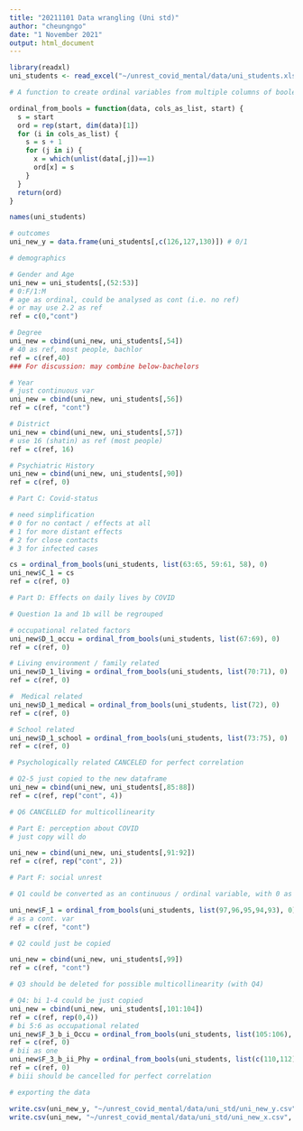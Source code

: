 ```yaml
---
title: "20211101 Data wrangling (Uni std)"
author: "cheungngo"
date: "1 November 2021"
output: html_document
---
```


```r
library(readxl)
uni_students <- read_excel("~/unrest_covid_mental/data/uni_students.xlsx")
```

```r
# A function to create ordinal variables from multiple columns of boolean variables

ordinal_from_bools = function(data, cols_as_list, start) {
  s = start
  ord = rep(start, dim(data)[1])
  for (i in cols_as_list) {
    s = s + 1
    for (j in i) {
      x = which(unlist(data[,j])==1)
      ord[x] = s
    }
  }
  return(ord)
}
```

```r
names(uni_students)
```

```r
# outcomes
uni_new_y = data.frame(uni_students[,c(126,127,130)]) # 0/1
```

```r
# demographics

# Gender and Age
uni_new = uni_students[,(52:53)]
# 0:F/1:M 
# age as ordinal, could be analysed as cont (i.e. no ref)
# or may use 2.2 as ref
ref = c(0,"cont")

# Degree
uni_new = cbind(uni_new, uni_students[,54])
# 40 as ref, most people, bachlor
ref = c(ref,40)
### For discussion: may combine below-bachelors

# Year
# just continuous var
uni_new = cbind(uni_new, uni_students[,56])
ref = c(ref, "cont")

# District
uni_new = cbind(uni_new, uni_students[,57])
# use 16 (shatin) as ref (most people)
ref = c(ref, 16)

# Psychiatric History
uni_new = cbind(uni_new, uni_students[,90])
ref = c(ref, 0)
```

```r
# Part C: Covid-status

# need simplification
# 0 for no contact / effects at all
# 1 for more distant effects
# 2 for close contacts
# 3 for infected cases

cs = ordinal_from_bools(uni_students, list(63:65, 59:61, 58), 0)
uni_new$C_1 = cs
ref = c(ref, 0)
```

```r
# Part D: Effects on daily lives by COVID

# Question 1a and 1b will be regrouped

# occupational related factors
uni_new$D_1_occu = ordinal_from_bools(uni_students, list(67:69), 0)
ref = c(ref, 0)

# Living environment / family related
uni_new$D_1_living = ordinal_from_bools(uni_students, list(70:71), 0)
ref = c(ref, 0)

#  Medical related
uni_new$D_1_medical = ordinal_from_bools(uni_students, list(72), 0)
ref = c(ref, 0)

# School related
uni_new$D_1_school = ordinal_from_bools(uni_students, list(73:75), 0)
ref = c(ref, 0)

# Psychologically related CANCELED for perfect correlation

# Q2-5 just copied to the new dataframe
uni_new = cbind(uni_new, uni_students[,85:88])
ref = c(ref, rep("cont", 4))

# Q6 CANCELLED for multicollinearity
```

```r
# Part E: perception about COVID
# just copy will do

uni_new = cbind(uni_new, uni_students[,91:92])
ref = c(ref, rep("cont", 2))
```

```r
# Part F: social unrest

# Q1 could be converted as an continuous / ordinal variable, with 0 as no contact

uni_new$F_1 = ordinal_from_bools(uni_students, list(97,96,95,94,93), 0)
# as a cont. var
ref = c(ref, "cont")

# Q2 could just be copied

uni_new = cbind(uni_new, uni_students[,99])
ref = c(ref, "cont")

# Q3 should be deleted for possible multicollinearity (with Q4)

# Q4: bi 1-4 could be just copied
uni_new = cbind(uni_new, uni_students[,101:104])
ref = c(ref, rep(0,4))
# bi 5:6 as occupational related
uni_new$F_3_b_i_Occu = ordinal_from_bools(uni_students, list(105:106), 0)
ref = c(ref, 0)
# bii as one
uni_new$F_3_b_ii_Phy = ordinal_from_bools(uni_students, list(c(110,112)), 0)
ref = c(ref, 0)
# biii should be cancelled for perfect correlation
```

```r
# exporting the data

write.csv(uni_new_y, "~/unrest_covid_mental/data/uni_std/uni_new_y.csv", row.names = F)
write.csv(uni_new, "~/unrest_covid_mental/data/uni_std/uni_new_x.csv", row.names = F)
```


